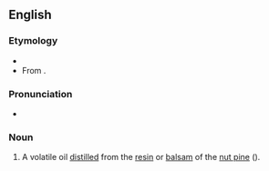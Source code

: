 ==English==

===Etymology===
* {{suffix|abietic|ene|lang=en}}
* From {{etyl|la|en}} {{m|la|abies||silver fir (tree)}}.

===Pronunciation===
* {{a|US}} {{IPA|/ˈæb.i.əˌtin/|lang=en}}

===Noun===
{{en-noun}}

# {{lb|en|organic chemistry}} A volatile oil [[distilled]] from the [[resin]] or [[balsam]] of the [[nut pine]] ({{taxlink|Pinus sabiniana|species|noshow=1|ver=170117}}).